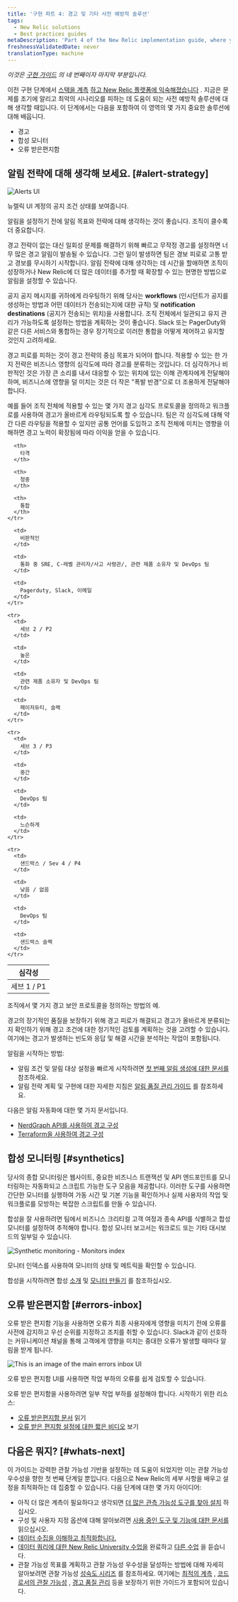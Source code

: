 ```yaml
---
title: '구현 파트 4: 경고 및 기타 사전 예방적 솔루션'
tags:
  - New Relic solutions
  - Best practices guides
metaDescription: 'Part 4 of the New Relic implementation guide, where you think about your alerting strategies, and set up alerting, synthetic monitors, and errors inbox.'
freshnessValidatedDate: never
translationType: machine
---
```





_이것은 [구현 가이드](/docs/new-relic-solutions/get-started/implementation-guide-intro) 의 네 번째이자 마지막 부분입니다._

이전 구현 단계에서 [스택을 계측](/docs/new-relic-solutions/get-started/implementation-guide-instrument) [하고 New Relic 플랫폼에 익숙해졌습니다](/docs/new-relic-solutions/get-started/implementation-guide-organize-data) . 지금은 문제를 조기에 알리고 최악의 시나리오를 피하는 데 도움이 되는 사전 예방적 솔루션에 대해 생각할 때입니다. 이 단계에서는 다음을 포함하여 이 영역의 몇 가지 중요한 솔루션에 대해 배웁니다.

* 경고
* 합성 모니터
* 오류 받은편지함

## 알림 전략에 대해 생각해 보세요. [#alert-strategy]

<img
  title="Alerts UI"
  alt="Alerts UI"
  src={alertsAlertingUi}
/>

<figcaption>
  뉴렐릭 <InlinePopover type="alerts"/>UI 계정의 공지 조건 상태를 보여줍니다.
</figcaption>

알림을 설정하기 전에 알림 목표와 전략에 대해 생각하는 것이 좋습니다. 조직이 클수록 더 중요합니다.

경고 전략이 없는 대신 일회성 문제를 해결하기 위해 빠르고 무작정 경고를 설정하면 너무 많은 경고 알림이 발송될 수 있습니다. 그런 일이 발생하면 팀은 경보 피로로 고통 받고 경보를 무시하기 시작합니다. 알림 전략에 대해 생각하는 데 시간을 할애하면 조직이 성장하거나 New Relic에 더 많은 데이터를 추가할 때 확장할 수 있는 현명한 방법으로 알림을 설정할 수 있습니다.

공지 공지 메시지를 귀하에게 라우팅하기 위해 당사는 <DNT>**workflows**</DNT> (인시던트가 공지를 생성하는 방법과 어떤 데이터가 전송되는지에 대한 규칙) 및 <DNT>**notification destinations**</DNT> (공지가 전송되는 위치)을 사용합니다. 조직 전체에서 일관되고 유지 관리가 가능하도록 설정하는 방법을 계획하는 것이 좋습니다. Slack 또는 PagerDuty와 같은 다른 서비스와 통합하는 경우 장기적으로 이러한 통합을 어떻게 제어하고 유지할 것인지 고려하세요.

경고 피로를 피하는 것이 경고 전략의 중심 목표가 되어야 합니다. 적용할 수 있는 한 가지 전략은 비즈니스 영향의 심각도에 따라 경고를 분류하는 것입니다. 더 심각하거나 비판적인 것은 가장 큰 소리를 내서 대응할 수 있는 위치에 있는 이해 관계자에게 전달해야 하며, 비즈니스에 영향을 덜 미치는 것은 더 작은 "폭발 반경"으로 더 조용하게 전달해야 합니다.

예를 들어 조직 전체에 적용할 수 있는 몇 가지 경고 심각도 프로토콜을 정의하고 워크플로를 사용하여 경고가 올바르게 라우팅되도록 할 수 있습니다. 팀은 각 심각도에 대해 약간 다른 라우팅을 적용할 수 있지만 공통 언어를 도입하고 조직 전체에 미치는 영향을 이해하면 경고 노력이 확장됨에 따라 이익을 얻을 수 있습니다.

<table>
  <thead>
    <tr>
      <th>
        심각성
      </th>

      <th>
        타격
      </th>

      <th>
        청중
      </th>

      <th>
        통합
      </th>
    </tr>
  </thead>

  <tbody>
    <tr>
      <td>
        세브 1 / P1
      </td>

      <td>
        비판적인
      </td>

      <td>
        통화 중 SRE, C-레벨 관리자/사고 사령관/, 관련 제품 소유자 및 DevOps 팀
      </td>

      <td>
        Pagerduty, Slack, 이메일
      </td>
    </tr>

    <tr>
      <td>
        세브 2 / P2
      </td>

      <td>
        높은
      </td>

      <td>
        관련 제품 소유자 및 DevOps 팀
      </td>

      <td>
        페이저듀티, 슬랙
      </td>
    </tr>

    <tr>
      <td>
        세브 3 / P3
      </td>

      <td>
        중간
      </td>

      <td>
        DevOps 팀
      </td>

      <td>
        느슨하게
      </td>
    </tr>

    <tr>
      <td>
        샌드박스 / Sev 4 / P4
      </td>

      <td>
        낮음 / 없음
      </td>

      <td>
        DevOps 팀
      </td>

      <td>
        샌드박스 슬랙
      </td>
    </tr>
  </tbody>
</table>

<figcaption>
  조직에서 몇 가지 경고 보안 프로토콜을 정의하는 방법의 예.
</figcaption>

경고의 장기적인 품질을 보장하기 위해 경고 피로가 해결되고 경고가 올바르게 분류되는지 확인하기 위해 경고 조건에 대한 정기적인 검토를 계획하는 것을 고려할 수 있습니다. 여기에는 경고가 발생하는 빈도와 응답 및 해결 시간을 분석하는 작업이 포함됩니다.

알림을 시작하는 방법:

* 알림 조건 및 알림 대상 설정을 빠르게 시작하려면 [첫 번째 알림 생성에 대한 문서를](/docs/alerts-applied-intelligence/new-relic-alerts/get-started/your-first-nrql-condition) 참조하세요.
* 알림 전략 계획 및 구현에 대한 자세한 지침은 [알림 품질 관리 가이드](/docs/new-relic-solutions/observability-maturity/uptime-performance-reliability/alert-quality-management-guide) 를 참조하세요.

다음은 알림 자동화에 대한 몇 가지 문서입니다.

* [NerdGraph API를 사용하여 경고 구성](/docs/alerts-applied-intelligence/new-relic-alerts/advanced-alerts/alerts-nerdgraph/nerdgraph-api-examples)
* [Terraform을 사용하여 경고 구성](https://newrelic.com/blog/how-to-relic/observability-as-code-new-relic-terraform-provider)

## 합성 모니터링 [#synthetics]

당사의 종합 모니터링은 웹사이트, 중요한 비즈니스 트랜잭션 및 API 엔드포인트를 모니터링하는 자동화되고 스크립트 가능한 도구 모음을 제공합니다. 이러한 도구를 사용하면 간단한 모니터를 실행하여 가동 시간 및 기본 기능을 확인하거나 실제 사용자의 작업 및 워크플로를 모방하는 복잡한 스크립트를 만들 수 있습니다.

합성을 잘 사용하려면 팀에서 비즈니스 크리티컬 고객 여정과 종속 API를 식별하고 합성 모니터를 설정하여 추적해야 합니다. 합성 모니터 보고서는 워크로드 또는 기타 대시보드의 일부일 수 있습니다.

<img
  title="Synthetic monitoring - Monitors index"
  alt="Synthetic monitoring - Monitors index"
  src={syntheticMonitorIndex}
/>

<figcaption>
  모니터 인덱스를 사용하여 모니터의 상태 및 메트릭을 확인할 수 있습니다.
</figcaption>

합성을 시작하려면 합성 [소개](/docs/synthetics/synthetic-monitoring/getting-started/get-started-synthetic-monitoring) 및 [모니터 만들기](/docs/synthetics/synthetic-monitoring/using-monitors/add-edit-monitors) 를 참조하십시오.

## 오류 받은편지함 [#errors-inbox]

오류 받은 편지함 기능을 사용하면 오류가 최종 사용자에게 영향을 미치기 전에 오류를 사전에 감지하고 우선 순위를 지정하고 조치를 취할 수 있습니다. Slack과 같이 선호하는 커뮤니케이션 채널을 통해 고객에게 영향을 미치는 중대한 오류가 발생할 때마다 알림을 받게 됩니다.

<img
  title="ui-main"
  alt="This is an image of the main errors inbox UI"
  src={errorsinboxErrorsUi}
/>

<figcaption>
  오류 받은 편지함 UI를 사용하면 작업 부하의 오류를 쉽게 검토할 수 있습니다.
</figcaption>

오류 받은 편지함을 사용하려면 일부 작업 부하를 설정해야 합니다. 시작하기 위한 리소스:

* [오류 받은편지함 문서](/docs/errors-inbox/errors-inbox) 읽기
* [오류 받은 편지함 설정에 대한 짧은 비디오](https://www.youtube.com/watch?v=HEbX0dgeGGw) 보기

## 다음은 뭐지? [#whats-next]

이 가이드는 강력한 관찰 가능성 기반을 설정하는 데 도움이 되었지만 이는 관찰 가능성 우수성을 향한 첫 번째 단계일 뿐입니다. 다음으로 New Relic의 세부 사항을 배우고 설정을 최적화하는 데 집중할 수 있습니다. 다음 단계에 대한 몇 가지 아이디어:

* 아직 더 많은 계측이 필요하다고 생각되면 [더 많은 관측 가능성 도구를 찾아 설치](https://newrelic.com/instant-observability) 하십시오.
* 구성 및 사용자 지정 옵션에 대해 알아보려면 [사용 중인 도구 및 기능에 대한 문서를](http://docs.newrelic.com) 읽으십시오.
* [데이터 수집을 이해하고 최적화합니다.](/docs/data-apis/manage-data/manage-your-data)
* [데이터 쿼리에 대한 New Relic University 수업을](https://learn.newrelic.com/writing-nrql-queries) 완료하고 [다른 수업](https://learn.newrelic.com) 을 듣습니다.
* 관찰 가능성 목표를 계획하고 관찰 가능성 우수성을 달성하는 방법에 대해 자세히 알아보려면 관찰 가능성 [성숙도 시리즈](/docs/new-relic-solutions/observability-maturity/introduction) 를 참조하세요. 여기에는 [최적의 계측](/docs/new-relic-solutions/observability-maturity/operational-efficiency/service-characterization-optimize-telemetry-data-guide) , [코드로서의 관찰 가능성](/docs/new-relic-solutions/observability-maturity/operational-efficiency/observability-as-code-guide) , [경고 품질 관리](/docs/new-relic-solutions/observability-maturity/uptime-performance-reliability/alert-quality-management-guide) 등을 보장하기 위한 가이드가 포함되어 있습니다.